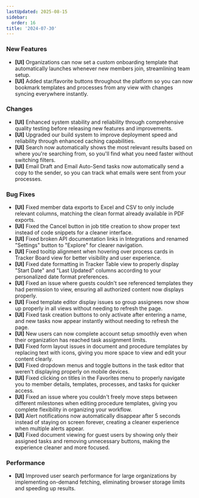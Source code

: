 ```yaml
---
lastUpdated: 2025-08-15
sidebar:
  order: 16
title: '2024-07-30'
---
```


### New Features

- **[UI]** Organizations can now set a custom onboarding template that automatically launches whenever new members join, streamlining team setup.
- **[UI]** Added star/favorite buttons throughout the platform so you can now bookmark templates and processes from any view with changes syncing everywhere instantly.

### Changes

- **[UI]** Enhanced system stability and reliability through comprehensive quality testing before releasing new features and improvements.
- **[UI]** Upgraded our build system to improve deployment speed and reliability through enhanced caching capabilities.
- **[UI]** Search now automatically shows the most relevant results based on where you're searching from, so you'll find what you need faster without switching filters.
- **[UI]** Email Draft and Email Auto-Send tasks now automatically send a copy to the sender, so you can track what emails were sent from your processes.

### Bug Fixes

- **[UI]** Fixed member data exports to Excel and CSV to only include relevant columns, matching the clean format already available in PDF exports.
- **[UI]** Fixed the Cancel button in job title creation to show proper text instead of code snippets for a cleaner interface.
- **[UI]** Fixed broken API documentation links in Integrations and renamed "Settings" button to "Explore" for clearer navigation.
- **[UI]** Fixed tooltip alignment when hovering over process cards in Tracker Board view for better visibility and user experience.
- **[UI]** Fixed date formatting in Tracker Table view to properly display "Start Date" and "Last Updated" columns according to your personalized date format preferences.
- **[UI]** Fixed an issue where guests couldn't see referenced templates they had permission to view, ensuring all authorized content now displays properly.
- **[UI]** Fixed template editor display issues so group assignees now show up properly in all views without needing to refresh the page.
- **[UI]** Fixed task creation buttons to only activate after entering a name, and new tasks now appear instantly without needing to refresh the page.
- **[UI]** New users can now complete account setup smoothly even when their organization has reached task assignment limits.
- **[UI]** Fixed form layout issues in document and procedure templates by replacing text with icons, giving you more space to view and edit your content clearly.
- **[UI]** Fixed dropdown menus and toggle buttons in the task editor that weren't displaying properly on mobile devices.
- **[UI]** Fixed clicking on titles in the Favorites menu to properly navigate you to member details, templates, processes, and tasks for quicker access.
- **[UI]** Fixed an issue where you couldn't freely move steps between different milestones when editing procedure templates, giving you complete flexibility in organizing your workflow.
- **[UI]** Alert notifications now automatically disappear after 5 seconds instead of staying on screen forever, creating a cleaner experience when multiple alerts appear.
- **[UI]** Fixed document viewing for guest users by showing only their assigned tasks and removing unnecessary buttons, making the experience cleaner and more focused.

### Performance

- **[UI]** Improved user search performance for large organizations by implementing on-demand fetching, eliminating browser storage limits and speeding up results.